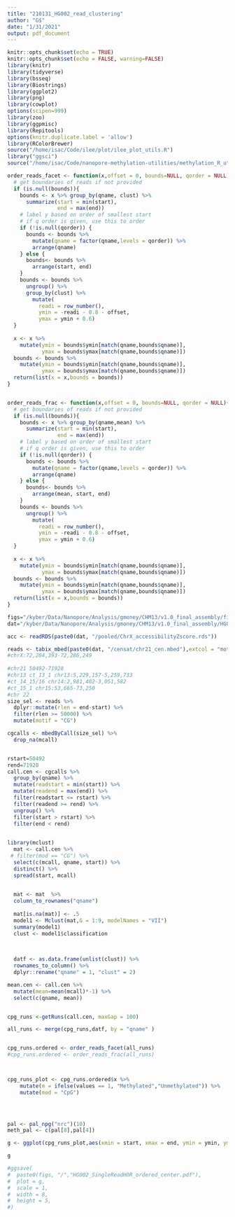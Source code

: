 ```yaml
---
title: "210131_HG002_read_clustering"
author: "G$"
date: "1/31/2021"
output: pdf_document
---
```


```r
knitr::opts_chunk$set(echo = TRUE)
knitr::opts_chunk$set(echo = FALSE, warning=FALSE)
library(knitr)
library(tidyverse)
library(bsseq)
library(Biostrings)
library(ggplot2)
library(png)
library(cowplot)
options(scipen=999)
library(zoo)
library(ggpmisc)
library(Repitools)
options(knitr.duplicate.label = 'allow')
library(RColorBrewer)
source("/home/isac/Code/ilee/plot/ilee_plot_utils.R")
library("ggsci")
source("/home/isac/Code/nanopore-methylation-utilities/methylation_R_utils.R")
```

```r
order_reads_facet <- function(x,offset = 0, bounds=NULL, qorder = NULL){
  # get boundaries of reads if not provided
  if (is.null(bounds)){
    bounds <- x %>% group_by(qname, clust) %>%
      summarize(start = min(start),
                end = max(end))
    # label y based on order of smallest start
    # if q order is given, use this to order
    if (!is.null(qorder)) {
      bounds <- bounds %>%
        mutate(qname = factor(qname,levels = qorder)) %>%
        arrange(qname) 
    } else {
      bounds<- bounds %>% 
        arrange(start, end) 
    }
    bounds <- bounds %>%
      ungroup() %>%
      group_by(clust) %>%
        mutate(
          readi = row_number(),
          ymin = -readi - 0.8 - offset, 
          ymax = ymin + 0.6)
  }
  
  x <- x %>%
    mutate(ymin = bounds$ymin[match(qname,bounds$qname)],
           ymax = bounds$ymax[match(qname,bounds$qname)])
  bounds <- bounds %>%
    mutate(ymin = bounds$ymin[match(qname,bounds$qname)],
           ymax = bounds$ymax[match(qname,bounds$qname)])
  return(list(x = x,bounds = bounds))
}


order_reads_frac <- function(x,offset = 0, bounds=NULL, qorder = NULL){
  # get boundaries of reads if not provided
  if (is.null(bounds)){
    bounds <- x %>% group_by(qname,mean) %>%
      summarize(start = min(start),
                end = max(end))
    # label y based on order of smallest start
    # if q order is given, use this to order
    if (!is.null(qorder)) {
      bounds <- bounds %>%
        mutate(qname = factor(qname,levels = qorder)) %>%
        arrange(qname) 
    } else {
      bounds<- bounds %>% 
        arrange(mean, start, end) 
    }
    bounds <- bounds %>%
      ungroup() %>%
        mutate(
          readi = row_number(),
          ymin = -readi - 0.8 - offset, 
          ymax = ymin + 0.6)
  }
  
  x <- x %>%
    mutate(ymin = bounds$ymin[match(qname,bounds$qname)],
           ymax = bounds$ymax[match(qname,bounds$qname)])
  bounds <- bounds %>%
    mutate(ymin = bounds$ymin[match(qname,bounds$qname)],
           ymax = bounds$ymax[match(qname,bounds$qname)])
  return(list(x = x,bounds = bounds))
}
```


```r
figs="/kyber/Data/Nanopore/Analysis/gmoney/CHM13/v1.0_final_assembly/figures"
dat="/kyber/Data/Nanopore/Analysis/gmoney/CHM13/v1.0_final_assembly/HG002/censat"

acc <- readRDS(paste0(dat, "/pooled/ChrX_accessibilityZscore.rds"))
```



```r

reads <- tabix_mbed(paste0(dat, "/censat/chr21_cen.mbed"),extcol = "motif",by = "read") 
#chrX:72,284,393-72,286,249
 
#chr21 50492-71928
#chr13 ct_13_1 chr13:5,229,157-5,259,733
#ct_14_15/16 chr14:2,981,402-3,051,582
#ct_15_1 chr15:53,665-73,250
#chr 22
size_sel <- reads %>%
  dplyr::mutate(rlen = end-start) %>%
  filter(rlen >= 50000) %>%
  mutate(motif = "CG")

cgcalls <- mbedByCall(size_sel) %>%
  drop_na(mcall)


rstart=50492
rend=71928
call.cen <- cgcalls %>%
  group_by(qname) %>%
  mutate(readstart = min(start)) %>%
  mutate(readend = max(end)) %>%
  filter(readstart <= rstart) %>%
  filter(readend >= rend) %>%
  ungroup() %>%
  filter(start > rstart) %>%
  filter(end < rend) 
  

```

```r
library(mclust)
  mat <- call.cen %>%
 # filter(mod == "CG") %>%
  select(c(mcall, qname, start)) %>%
  distinct() %>%
  spread(start, mcall)
  

  mat <- mat  %>%
  column_to_rownames("qname")
  
  mat[is.na(mat)] <- .5
  model1 <- Mclust(mat,G = 1:9, modelNames = "VII")
  summary(model1)
  clust <- model1$classification
  

  
  datf <- as.data.frame(unlist(clust)) %>%
  rownames_to_column() %>%
  dplyr::rename("qname" = 1, "clust" = 2)


```

```r


mean.cen <- call.cen %>%
  mutate(mean=mean(mcall)*-1) %>%
  select(c(qname, mean))


cpg_runs <-getRuns(call.cen, maxGap = 100)

all_runs <- merge(cpg_runs,datf, by = "qname" )


cpg_runs.ordered <- order_reads_facet(all_runs)
#cpg_runs.ordered <- order_reads_frac(all_runs)



cpg_runs_plot <- cpg_runs.ordered$x %>%
    mutate(m = ifelse(values == 1, "Methylated","Unmethylated")) %>%
    mutate(mod = "CpG")

  


pal <- pal_npg("nrc")(10)
meth_pal <- c(pal[8],pal[4]) 

g <- ggplot(cpg_runs_plot,aes(xmin = start, xmax = end, ymin = ymin, ymax = ymax))+ geom_rect(data = cpg_runs.ordered$bounds, fill = "grey80")+ geom_rect(aes(fill=m)) +scale_fill_manual(name = "State", values = meth_pal)+theme_classic()+theme(legend.position = "bottom")+ theme(axis.text.y = element_blank(), axis.ticks.y = element_blank(), panel.spacing = unit(2, "lines"))+facet_wrap(~clust, ncol=1)

g

#ggsave(
#  paste0(figs, "/","HG002_SingleReadHOR_ordered_center.pdf"),
#  plot = g,
#  scale = 1,
#  width = 8,
#  height = 5,
#)
```

